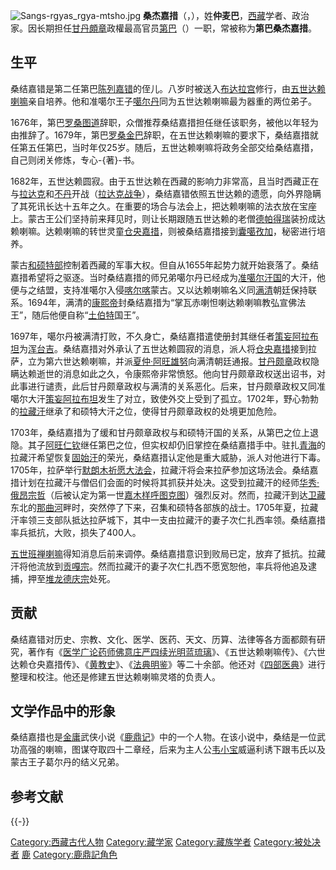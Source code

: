 [[File:Sangs-rgyas_rgya-mtsho.jpg|thumb]]
'''桑杰嘉措'''（{{Bo|z=སངས་རྒྱས་རྒྱ་མཚོ།|w=sangs rgyas rgya mtso|p=Sangye Gyatso}}，{{bd|1653年||1705年|catIdx=S桑}}），姓'''仲麦巴'''，[[西藏|西藏]]学者、政治家。因长期担任[[甘丹頗章|甘丹頗章]]政權最高官员[[第巴|第巴]]（{{Bo|z=བདེ་སྲིད་|w=sde srid|p=Desi}}）一职，常被称为'''第巴桑杰嘉措'''。

== 生平 ==
桑结嘉错是第二任第巴[[陈列嘉错|陈列嘉错]]的侄儿。八岁时被送入[[布达拉宫|布达拉宫]]修行，由[[五世达赖喇嘛|五世达赖喇嘛]]亲自培养。他和准噶尔王子[[噶尔丹|噶尔丹]]同为五世达赖喇嘛最为器重的两位弟子。

1676年，第巴[[罗桑图道|罗桑图道]]辞职，众僧推荐桑结嘉措担任继任该职务，被他以年轻为由推辞了。1679年，第巴[[罗桑金巴|罗桑金巴]]辞职，在五世达赖喇嘛的要求下，桑结嘉措就任第五任第巴，当时年仅25岁。随后，五世达赖喇嘛将政务全部交给桑结嘉措，自己则闭关修炼，专心-{著}-书。

1682年，五世达赖圆寂。由于五世达赖在西藏的影响力非常高，且当时西藏正在与[[拉达克|拉达克]]和[[不丹|不丹]]开战（[[拉达克战争|拉达克战争]]），桑结嘉错依照五世达赖的遗愿，向外界隐瞒了其死讯长达十五年之久。在重要的场合与法会上，把达赖喇嘛的法衣放在宝座上。蒙古王公们坚持前来拜见时，则让长期跟随五世达赖的老僧[[德帕得瑞|德帕得瑞]]装扮成达赖喇嘛。达赖喇嘛的转世灵童[[仓央嘉措|仓央嘉措]]，则被桑结嘉措接到[[囊噶孜加|囊噶孜加]]，秘密进行培养。

蒙古[[和硕特部|和硕特部]]控制着西藏的军事大权。但自从1655年起势力就开始衰落了。桑结嘉措希望将之驱逐。当时桑结嘉措的师兄弟噶尔丹已经成为[[准噶尔汗国|准噶尔汗国]]的大汗，他便与之结盟，支持准噶尔入侵[[喀尔喀|喀尔喀]]蒙古。又以达赖喇嘛名义同[[满清|满清]]朝廷保持联系。1694年，满清的[[康熙帝|康熙帝]]封桑结嘉措为“掌瓦赤喇怛喇达赖喇嘛教弘宣佛法王”，随后他便自称“[[土伯特|土伯特]]国王”。

1697年，噶尔丹被满清打败，不久身亡，桑结嘉措遣使册封其继任者[[策妄阿拉布坦|策妄阿拉布坦]]为[[浑台吉|浑台吉]]。桑结嘉措对外承认了五世达赖圆寂的消息，派人将[[仓央嘉措|仓央嘉措]]接到拉萨，立为第六世达赖喇嘛，并派[[夏仲·阿旺雄努|夏仲·阿旺雄努]]向满清朝廷通报。[[甘丹颇章|甘丹颇章]]政权隐瞒达赖逝世的消息如此之久，令康熙帝非常愤怒。他向甘丹颇章政权送出诏书，对此事进行谴责，此后甘丹颇章政权与满清的关系恶化。后来，甘丹颇章政权又同准噶尔大汗[[策妄阿拉布坦|策妄阿拉布坦]]发生了对立，致使外交上受到了孤立。1702年，野心勃勃的[[拉藏汗|拉藏汗]]继承了和硕特大汗之位，使得甘丹颇章政权的处境更加危险。

1703年，桑结嘉措为了缓和甘丹颇章政权与和硕特汗国的关系，从第巴之位上退隐。其子[[阿旺仁钦|阿旺仁钦]]继任第巴之位，但实权却仍旧掌控在桑结嘉措手中。驻扎[[青海|青海]]的拉藏汗希望恢复[[固始汗|固始汗]]的荣光，桑结嘉措认定他是重大威胁，派人对他进行下毒。1705年，拉萨举行[[默朗木祈愿大法会|默朗木祈愿大法会]]，拉藏汗将会来拉萨参加这场法会。桑结嘉措计划在拉藏汗与僧侣们会面的时候将其抓获并处决。这受到拉藏汗的经师[[华秀·俄昂宗哲|华秀·俄昂宗哲]]（后被认定为第一世[[嘉木样活佛|嘉木样呼图克图]]）强烈反对。然而，拉藏汗到达[[卫藏|卫藏]]东北的[[那曲河|那曲河]]畔时，突然停了下来，召集和硕特各部族的战士。1705年夏，拉藏汗率领三支部队抵达拉萨城下，其中一支由拉藏汗的妻子次仁扎西率领。桑结嘉措率兵抵抗，大败，损失了400人。

[[第五世班禅额尔德尼|五世班禅喇嘛]]得知消息后前来调停。桑结嘉措意识到败局已定，放弃了抵抗。拉藏汗将他流放到[[贡嘎县|贡嘎宗]]。然而拉藏汗的妻子次仁扎西不愿宽恕他，率兵将他追及逮捕，押至[[堆龙德庆县|堆龙德庆宗]]处死。

== 贡献 ==
桑结嘉错对历史、宗教、文化、医学、医药、天文、历算、法律等各方面都颇有研究，著作有《[[医学广论药师佛意庄严四续光明蓝琉璃|医学广论药师佛意庄严四续光明蓝琉璃]]》、《五世达赖喇嘛传》、《六世达赖仓央嘉措传》、《[[黄教史|黄教史]]》、《[[法典明鉴|法典明鉴]]》等二十余部。他还对《[[四部医典|四部医典]]》进行整理和校注。他还是修建五世达赖喇嘛灵塔的负责人。

== 文学作品中的形象 ==
桑结嘉措也是[[金庸|金庸]]武侠小说《[[鹿鼎记|鹿鼎记]]》中的一个人物。在该小说中，桑结是一位武功高强的喇嘛，图谋夺取四十二章经，后来为主人公[[韦小宝|韦小宝]]威逼利诱下跟韦氏以及蒙古王子葛尔丹的结义兄弟。

== 参考文献 ==
{{Reflist}}

{{-}}
{{start box}}
{{s-before|[[罗桑金巴|罗桑金巴]]}}
{{s-title|[[第巴|第巴]]|1679年－1703年}}
{{s-after|[[阿旺仁钦|阿旺仁钦]]}}
{{end box}}

{{Authority control}}
{{DEFAULTSORT:}}
[[Category:西藏古代人物|Category:西藏古代人物]]
[[Category:藏学家|Category:藏学家]]
[[Category:藏族学者|Category:藏族学者]]
[[Category:被处决者|Category:被处决者]]
[[Category:金庸筆下真實人物|鹿]]
[[Category:鹿鼎記角色|Category:鹿鼎記角色]]